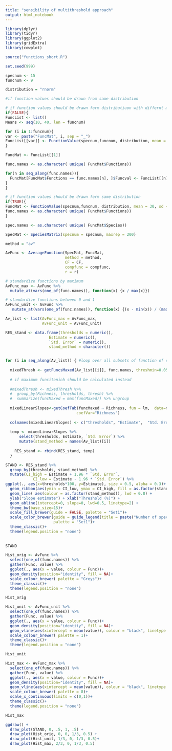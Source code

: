 ```yaml
---
title: "sensibility of multithreshold approach"
output: html_notebook
---
```


```r
library(dplyr)
library(tidyr)
library(ggplot2)
library(gridExtra)
library(cowplot)

source("functions_short.R")
```


```r
set.seed(999)

specnum <- 15
funcnum <- 9

distribution = "rnorm"

#if function values should be drawn from same distribution

# if function values should be drawn form distributiuon with differnt means
if(FALSE){
FuncList <- list()
Means <- seq(10, 40, len = funcnum)

for (i in 1:funcnum){
var <- paste("FuncMat", i, sep = "_")
FuncList[[var]] <- FunctionValue(specnum,funcnum, distribution, mean = Means[[i]], sd = 2)  
}

FuncMat <- FuncList[[1]]

func.names <- as.character( unique( FuncMat$Functions))

for(n in seq_along(func.names)){
  FuncMat[FuncMat$Functions == func.names[n], ]$Funcval <- FuncList[[n]][FuncList[[n]]$Functions == func.names[n], ]$Funcval
}
}

# if function values should be drawn form same distribution
if(TRUE){
FuncMat <- FunctionValue(specnum,funcnum, distribution, mean = 30, sd = 2)  
func.names <- as.character( unique( FuncMat$Functions))
}

spec.names <- as.character( unique( FuncMat$Species))

SpecMat <- SpeciesMatrix(specnum = specnum, maxrep = 200)

method = "av"

AvFunc <- AverageFunction(SpecMat, FuncMat,
                          method = method, 
                          CF = CF, 
                          compfunc = compfunc,
                          r = r)
```

```r

# standardize functions by maximum
AvFunc_max <- AvFunc %>% 
  mutate_at(vars(one_of(func.names)), function(x) {x / max(x)})

# standardize functions between 0 and 1
AvFunc_unit <- AvFunc %>% 
   mutate_at(vars(one_of(func.names)), function(x) {(x - min(x)) / (max(x) - min(x))})

Av_list <- list(AvFunc_max = AvFunc_max,
                AvFunc_unit = AvFunc_unit)

RES_stand <- data.frame(thresholds = numeric(), 
                   Estimate = numeric(),
                   `Std. Error` = numeric(), 
                   stand_method = character())


for (i in seq_along(Av_list)) { #loop over all subsets of function of size 1:funcnum
  
  mixedThresh <- getFuncsMaxed(Av_list[[i]], func.names, threshmin=0.05, threshmax=0.99, prepend=c("Richness"), maxN=1)
   
  # if maximum funcitoninh should be calculated instead
  
  #mixedThresh <- mixedThresh %>% 
  #  group_by(Richness, thresholds, thresh) %>% 
  #  summarize(funcMaxed = max(funcMaxed)) %>% ungroup
  
  mixedLinearSlopes<-getCoefTab(funcMaxed ~ Richness, fun = lm,  data=mixedThresh, 
                               coefVar="Richness")
    
  colnames(mixedLinearSlopes) <- c("thresholds", "Estimate",  "Std. Error", "t value", "Pr(>|t|)")
    
  temp <- mixedLinearSlopes %>% 
      select(thresholds, Estimate, `Std. Error`) %>% 
      mutate(stand_method = names(Av_list)[i])
    
    RES_stand <- rbind(RES_stand, temp)
  }

```


```r

STAND <- RES_stand %>% 
  group_by(thresholds, stand_method) %>% 
  mutate(CI_high = Estimate + 1.96 * `Std. Error`,
            CI_low = Estimate - 1.96 * `Std. Error`) %>% 
ggplot(., aes(x=thresholds*100, y=Estimate), size = 0.5, alpha = 0.3)+
  geom_ribbon(aes(ymin = CI_low, ymax = CI_high, fill = as.factor(stand_method)), colour = NA, alpha = 0.4)+
  geom_line( aes(colour = as.factor(stand_method)), lwd = 0.8) +
  ylab("Slope estimate") + xlab("Threshold (%)") +
  geom_abline(intercept=0, slope=0, lwd=0.5, linetype=2) + 
  theme_bw(base_size=15)+
  scale_fill_brewer(guide = FALSE, palette = "Set1")+
  scale_color_brewer(guide = guide_legend(title = paste("Number of species", paste("(", funcnum, " functions)", sep = ""), sep = "\n")),
                     palette = "Set1")+
  theme_classic()+
  theme(legend.position = "none")
  
  
STAND
```



```r

Hist_orig <- AvFunc %>% 
  select(one_of(func.names)) %>% 
  gather(Func, value) %>% 
  ggplot(., aes(x = value, colour = Func))+
  geom_density(position="identity", fill = NA)+
  scale_colour_brewer( palette = "Greys")+
  theme_classic()+
  theme(legend.position = "none")

Hist_orig

```


```r

Hist_unit <- AvFunc_unit %>% 
  select(one_of(func.names)) %>% 
  gather(Func, value) %>% 
  ggplot(., aes(x = value, colour = Func))+
  geom_density(position="identity", fill = NA)+
  geom_vline(aes(xintercept = mean(value)), colour = "black", linetype = "dashed")+
  scale_colour_brewer( palette = 1)+
  theme_classic()+
  theme(legend.position = "none")

Hist_unit

```


```r

Hist_max <- AvFunc_max %>% 
  select(one_of(func.names)) %>% 
  gather(Func, value) %>% 
  ggplot(., aes(x = value, colour = Func))+
  geom_density(position="identity", fill = NA)+
  geom_vline(aes(xintercept = mean(value)), colour = "black", linetype = "dashed")+
  scale_colour_brewer( palette = 8)+
  scale_x_continuous(limits = c(0,1))+
  theme_classic()+
  theme(legend.position = "none")

Hist_max

```


```r

ggdraw() +
  draw_plot(STAND, 0, .5, 1, .5) +
  draw_plot(Hist_orig, 0, 0, 1/3, 0.5) +
  draw_plot(Hist_unit, 1/3, 0, 1/3, 0.5)+
  draw_plot(Hist_max, 2/3, 0, 1/3, 0.5)
```

